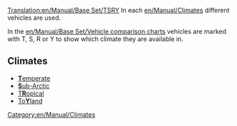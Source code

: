 [[Translation:en/Manual/Base Set/TSRY]]
In each [[en/Manual/Climates]] different vehicles are used. 

In the [[en/Manual/Base Set/Vehicle comparison charts]] vehicles are marked with T, S, R or Y to show which climate they are available in.

==Climates==

*[[en/Manual/Climates#temperate|'''T'''emperate]]
*[[en/Manual/Climates#sub-arctic|'''S'''ub-Arctic]]
*[[en/Manual/Climates#tropical|T'''R'''opical]]
*[[en/Manual/Climates#toyland|To'''Y'''land]]

[[Category:en/Manual/Climates]]